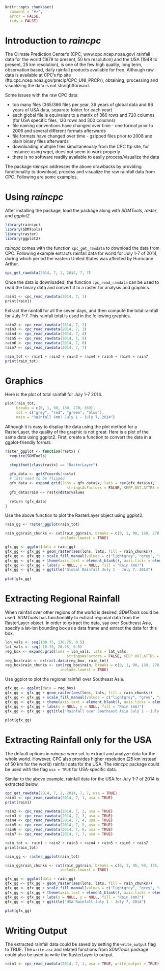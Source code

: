 <!--
%\VignetteEngine{knitr}
%\VignetteIndexEntry{Package Demo: raincpc}
-->

```{r, echo = FALSE, message = FALSE}
knitr::opts_chunk$set(
  comment = "#>",
  error = FALSE,
  tidy = FALSE)
```

# Introduction to *raincpc*

The Climate Prediction Center's (CPC, www.cpc.ncep.noaa.gov) rainfall data for the 
world (1979 to present, 50 km resolution) and the USA (1948 to present, 25 km 
resolution), is one of the few high quality, long term, observation based, 
daily rainfall products available for free. Although raw data is available at CPC's ftp site (ftp.cpc.ncep.noaa.gov/precip/CPC_UNI_PRCP/), obtaining, processing and visualizing the data is not straightforward. 

Some issues with the raw CPC data:

* too many files (365/366 files per year, 36 years of global data and 66 years of USA data, separate folder for each year)
* each global file is equivalent to a matrix of 360 rows and 720 columns (for USA specific files, 120 rows and 300 columns)
* file naming conventions have changed over time - one format prior to 2006 and several different formats afterwards
* file formats have changed over time - gzipped files prior to 2008 and plain binary files afterwards
* downloading multiple files simultaneously from the CPC ftp site, for instance using wget, does not seem to work properly
* there is no software readily available to easily process/visualize the data

The package *raincpc* addresses the above drawbacks by providing functionality to download, process and visualize the raw rainfall data from CPC. Following are some examples.

# Using *raincpc*

After installing the package, load the package along with *SDMTools*, *raster*, and *ggplot2*.

```{r, message = FALSE}
library(raincpc)
library(SDMTools)
library(raster)
library(ggplot2)
```

*raincpc* comes with the function `cpc_get_rawdata` to download the data from CPC. Following example extracts rainfall data for world for July 1-7 of 2014, during which period the eastern United States was affected by Hurricane Arthur.

```{r}
cpc_get_rawdata(2014, 7, 1, 2014, 7, 7) 
```

Once the data is downloaded, the function `cpc_read_rawdata` can be used to read the binary data and convert it to a raster for analysis and graphics.

```{r}
rain1 <- cpc_read_rawdata(2014, 7, 1)
print(rain1)
```

Extract the rainfall for all the seven days, and then compute the total rainfall for July 1-7. This rainfall total is used in the following graphics.

```{r}
rain2 <- cpc_read_rawdata(2014, 7, 2)
rain3 <- cpc_read_rawdata(2014, 7, 3)
rain4 <- cpc_read_rawdata(2014, 7, 4)
rain5 <- cpc_read_rawdata(2014, 7, 5)
rain6 <- cpc_read_rawdata(2014, 7, 6)
rain7 <- cpc_read_rawdata(2014, 7, 7)

rain_tot <- rain1 + rain2 + rain3 + rain4 + rain5 + rain6 + rain7
print(rain_tot)
```


# Graphics

Here is the plot of total rainfall for July 1-7 2014.

```{r}
plot(rain_tot, 
     breaks = c(0, 1, 90, 180, 270, 360),
     col = c("grey", "red", "green", "blue"), 
     main = "Rainfall (mm) July 1 - July 7, 2014")
```


Although it is easy to display the data using the plot method for a RasterLayer, the quality of the graphic is not great. Here is a plot of the same data using ggplot2. First, create a function to convert the data in a ggplot-friendly format.

```{r}
raster_ggplot <- function(rastx) {
  require(SDMTools)

  stopifnot(class(rastx) == "RasterLayer")
  
  gfx_data <- getXYcoords(rastx)
  # lats need to be flipped
  gfx_data <- expand.grid(lons = gfx_data$x, lats = rev(gfx_data$y), 
                            stringsAsFactors = FALSE, KEEP.OUT.ATTRS = FALSE)
  gfx_data$rain <- rastx@data@values
  
  return (gfx_data)
}
```

Use the above function to plot the RasterLayer object using ggplot2.

```{r}
rain_gg <- raster_ggplot(rain_tot)

rain_gg$rain_chunks <- cut(rain_gg$rain, breaks = c(0, 1, 90, 180, 270, 360), 
                         include.lowest = TRUE)

gfx_gg <- ggplot(data = rain_gg)
gfx_gg <- gfx_gg + geom_raster(aes(lons, lats, fill = rain_chunks))
gfx_gg <- gfx_gg + scale_fill_manual(values = c("lightgrey", "grey", "red", "green", "blue"))
gfx_gg <- gfx_gg + theme(axis.text = element_blank(), axis.ticks = element_blank())
gfx_gg <- gfx_gg + labs(x = NULL, y = NULL, fill = "Rain (mm)")
gfx_gg <- gfx_gg + ggtitle("Global Rainfall July 1 - July 7, 2014")
  
plot(gfx_gg)

```

# Extracting Regional Rainfall

When rainfall over other regions of the world is desired, *SDMTools* could be used. *SDMTools* has functionality to extract regional data from the RasterLayer object. In order to extract the data, say over Southeast Asia, specify a lat-lon bounding box as a data frame and extract the data for this box. 

```{r}
lon_vals <- seq(100.75, 130.75, 0.5)
lat_vals <- seq(-10.75, 20.75, 0.5)
reg_box <- expand.grid(lons = lon_vals, lats = lat_vals, 
                            stringsAsFactors = FALSE, KEEP.OUT.ATTRS = FALSE)
reg_box$rain <- extract.data(reg_box, rain_tot)
reg_box$rain_chunks <- cut(reg_box$rain, breaks = c(0, 1, 90, 180, 270, 360), 
                         include.lowest = TRUE)
```

Use ggplot to plot the regional rainfall over Southeast Asia.

```{r}
gfx_gg <- ggplot(data = reg_box)
gfx_gg <- gfx_gg + geom_raster(aes(lons, lats, fill = rain_chunks))
gfx_gg <- gfx_gg + scale_fill_manual(values = c("lightgrey", "grey", "red", "green", "blue"))
gfx_gg <- gfx_gg + theme(axis.text = element_blank(), axis.ticks = element_blank())
gfx_gg <- gfx_gg + labs(x = NULL, y = NULL, fill = "Rain (mm)")
gfx_gg <- gfx_gg + ggtitle("Rainfall over Southeast Asia July 1 - July 7, 2014")
  
plot(gfx_gg)
```


# Extracting Rainfall only for the USA

The default options in *raincpc* were set to extract and analyze data for the whole world. However, CPC also provides higher resolution (25 km instead of 50 km for the world) rainfall data for the USA. The *raincpc* package could be used with the flag `usa = TRUE` for USA-specific data.

Similar to the above example, rainfall data for the USA for July 1-7 of 2014 is extracted below.

```{r}
cpc_get_rawdata(2014, 7, 1, 2014, 7, 7, usa = TRUE) 
rain1 <- cpc_read_rawdata(2014, 7, 1, usa = TRUE)
print(rain1)

rain2 <- cpc_read_rawdata(2014, 7, 2, usa = TRUE)
rain3 <- cpc_read_rawdata(2014, 7, 3, usa = TRUE)
rain4 <- cpc_read_rawdata(2014, 7, 4, usa = TRUE)
rain5 <- cpc_read_rawdata(2014, 7, 5, usa = TRUE)
rain6 <- cpc_read_rawdata(2014, 7, 6, usa = TRUE)
rain7 <- cpc_read_rawdata(2014, 7, 7, usa = TRUE)

rain_tot <- rain1 + rain2 + rain3 + rain4 + rain5 + rain6 + rain7
print(rain_tot)
```


```{r}
rain_gg <- raster_ggplot(rain_tot)

rain_gg$rain_chunks <- cut(rain_gg$rain, breaks = c(0, 1, 45, 90, 135, 180), 
                         include.lowest = TRUE)

gfx_gg <- ggplot(data = rain_gg)
gfx_gg <- gfx_gg + geom_raster(aes(lons, lats, fill = rain_chunks))
gfx_gg <- gfx_gg + scale_fill_manual(values = c("lightgrey", "grey", "red", "green", "blue"))
gfx_gg <- gfx_gg + theme(axis.text = element_blank(), axis.ticks = element_blank())
gfx_gg <- gfx_gg + labs(x = NULL, y = NULL, fill = "Rain (mm)")
gfx_gg <- gfx_gg + ggtitle("USA Rainfall July 1 - July 7, 2014")
  
plot(gfx_gg)

```


# Writing Output

The extracted rainfall data could be saved by setting the `write_output` flag to TRUE. The `write.asc` and related functions from *SDMTools* package could also be used to write the RasterLayer to output.

```{r}
rain1 <- cpc_read_rawdata(2014, 7, 1, usa = TRUE, write_output = TRUE)
```


